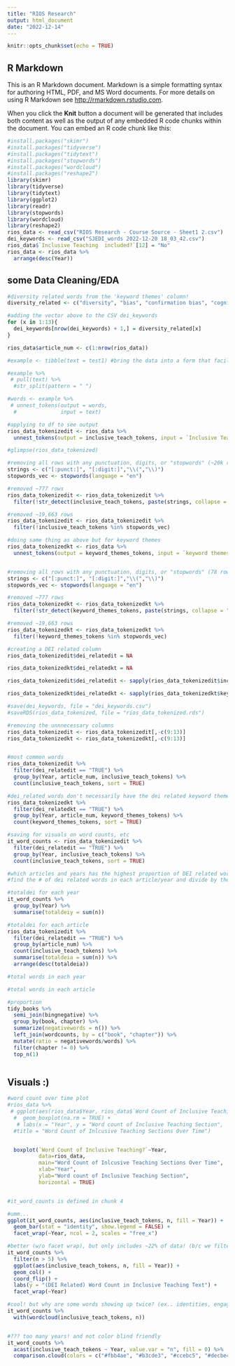 ```yaml
---
title: "RIOS Research"
output: html_document
date: "2022-12-14"
---
```


```r
knitr::opts_chunk$set(echo = TRUE)
```

## R Markdown

This is an R Markdown document. Markdown is a simple formatting syntax for authoring HTML, PDF, and MS Word documents. For more details on using R Markdown see <http://rmarkdown.rstudio.com>.

When you click the **Knit** button a document will be generated that includes both content as well as the output of any embedded R code chunks within the document. You can embed an R code chunk like this:

```r
#install.packages("skimr")
#install.packages("tidyverse")
#install.packages("tidytext")
#install.packages("stopwords")
#install.packages("wordcloud")
#install.packages("reshape2")
library(skimr)
library(tidyverse)
library(tidytext)
library(ggplot2)
library(readr)
library(stopwords)
library(wordcloud)
library(reshape2)
rios_data <- read_csv("RIOS Research - Course Source - Sheet1 2.csv")
dei_keywords <- read_csv("SJEDI_words 2022-12-20 18_03_42.csv")
rios_data$`Inclusive Teaching  included?`[12] = "No"
rios_data <- rios_data %>%
  arrange(desc(Year))

```

## some Data Cleaning/EDA


```r
#diversity related words from the 'keyword themes' column!
diversity_related <- c("diversity", "bias", "confirmation bias", "cognitive bias", "social justice", "broader impacts", "racism", "identity", "equity", "inclusivity", "environmental justice", "inclusion", "belonging")

#adding the vector above to the CSV dei_keywords
for (x in 1:13){
  dei_keywords[nrow(dei_keywords) + 1,] = diversity_related[x]
}

rios_data$article_num <- c(1:nrow(rios_data))

#example <- tibble(text = test1) #bring the data into a form that facilitates manipulation: a tibble

#example %>% 
 # pull(text) %>% 
  #str_split(pattern = " ")

#words <- example %>%
 # unnest_tokens(output = words, 
  #              input = text)

#applying to df to see output 
rios_data_tokenizedit <- rios_data %>%
  unnest_tokens(output = inclusive_teach_tokens, input = `Inclusive Teaching Description`)

#glimpse(rios_data_tokenized)

#removing all rows with any punctuation, digits, or "stopwords" (~20k rows total)
strings <- c("[:punct:]", "[:digit:]","\\(","\\)")
stopwords_vec <- stopwords(language = "en")

#removed ~777 rows
rios_data_tokenizedit <- rios_data_tokenizedit %>%
  filter(!str_detect(inclusive_teach_tokens, paste(strings, collapse = "|")))

#removed ~19,663 rows
rios_data_tokenizedit <- rios_data_tokenizedit %>%
  filter(!inclusive_teach_tokens %in% stopwords_vec) 

#doing same thing as above but for keyword themes
rios_data_tokenizedkt <- rios_data %>%
  unnest_tokens(output = keyword_themes_tokens, input = `keyword themes`)


#removing all rows with any punctuation, digits, or "stopwords" (78 rows total)
strings <- c("[:punct:]", "[:digit:]","\\(","\\)")
stopwords_vec <- stopwords(language = "en")

#removed ~777 rows
rios_data_tokenizedkt <- rios_data_tokenizedkt %>%
  filter(!str_detect(keyword_themes_tokens, paste(strings, collapse = "|")))

#removed ~19,663 rows
rios_data_tokenizedkt <- rios_data_tokenizedkt %>%
  filter(!keyword_themes_tokens %in% stopwords_vec) 


```

```r

#creating a DEI related column
rios_data_tokenizedit$dei_relatedit = NA

rios_data_tokenizedkt$dei_relatedkt = NA

rios_data_tokenizedit$dei_relatedit <- sapply(rios_data_tokenizedit$inclusive_teach_tokens, function(x) any(sapply(dei_keywords, str_detect, string = x)))

rios_data_tokenizedkt$dei_relatedkt <- sapply(rios_data_tokenizedkt$keyword_themes_tokens, function(x) any(sapply(dei_keywords, str_detect, string = x)))

#save(dei_keywords, file = "dei_keywords.csv")
#saveRDS(rios_data_tokenized, file = "rios_data_tokenized.rds")

#removing the unnnecessary columns
rios_data_tokenizedit <- rios_data_tokenizedit[,-c(9:13)]
rios_data_tokenizedkt <- rios_data_tokenizedkt[,-c(9:13)]


#most common words
rios_data_tokenizedit %>%
  filter(dei_relatedit == "TRUE") %>%
  group_by(Year, article_num, inclusive_teach_tokens) %>%
  count(inclusive_teach_tokens, sort = TRUE)

#dei_related words don't necessarily have the dei related keyword themes
rios_data_tokenizedkt %>%
  filter(dei_relatedkt == "TRUE") %>%
  group_by(Year, article_num, keyword_themes_tokens) %>%
  count(keyword_themes_tokens, sort = TRUE)

#saving for visuals on word counts, etc
it_word_counts <- rios_data_tokenizedit %>%
  filter(dei_relatedit == "TRUE") %>%
  group_by(Year, inclusive_teach_tokens) %>%
  count(inclusive_teach_tokens, sort = TRUE)

#which articles and years has the highest proportion of DEI related words?
#find the # of dei related words in each article/year and divide by the total words in each article/year

#totaldei for each year
it_word_counts %>%
  group_by(Year) %>%
  summarise(totaldeiy = sum(n))

#totaldei for each article
rios_data_tokenizedit %>%
  filter(dei_relatedit == "TRUE") %>%
  group_by(article_num) %>%
  count(inclusive_teach_tokens) %>%
  summarise(totaldeia = sum(n)) %>%
  arrange(desc(totaldeia))

#total words in each year

#total words in each article

#proportion
tidy_books %>%
  semi_join(bingnegative) %>%
  group_by(book, chapter) %>%
  summarize(negativewords = n()) %>%
  left_join(wordcounts, by = c("book", "chapter")) %>%
  mutate(ratio = negativewords/words) %>%
  filter(chapter != 0) %>%
  top_n(1)



```

## Visuals :)


```r
#word count over time plot 
#rios_data %>%
 # ggplot(aes(rios_data$Year, rios_data$`Word Count of Inclusive Teaching?`)) + 
  #  geom_boxplot(na.rm = TRUE) +
   # labs(x = "Year", y = "Word count of Inclusive Teaching Section",
  #title = "Word Count of Inlcusive Teaching Sections Over Time")


  boxplot(`Word Count of Inclusive Teaching?`~Year,
          data=rios_data,
          main="Word Count of Inlcusive Teaching Sections Over Time",
          xlab="Year",
          ylab="Word count of Inclusive Teaching Section",
          horizontal = TRUE)



```

```r

#it_word_counts is defined in chunk 4

#umm...
ggplot(it_word_counts, aes(inclusive_teach_tokens, n, fill = Year)) + 
  geom_bar(stat = "identity", show.legend = FALSE) +
  facet_wrap(~Year, ncol = 2, scales = "free_x")

#better (w/o facet wrap), but only includes ~22% of data! (b/c we filtered for n > 5)
it_word_counts %>%
  filter(n > 5) %>%
  ggplot(aes(inclusive_teach_tokens, n, fill = Year)) +
  geom_col() +
  coord_flip() +
  labs(y = "(DEI Related) Word Count in Inclusive Teaching Text") +
  facet_wrap(~Year)

#cool! but why are some words showing up twice? (ex.. identities, engage, abilities, diverse)
it_word_counts %>%
  with(wordcloud(inclusive_teach_tokens, n))


#??? too many years! and not color blind friendly
it_word_counts %>%
  acast(inclusive_teach_tokens ~ Year, value.var = "n", fill = 0) %>%
  comparison.cloud(colors = c("#fbb4ae", "#b3cde3", "#ccebc5", "#decbe4", "#fed9a6", "#ffffcc", "#e5d8bd", "#fddaec", "#f2f2f2"))

```



